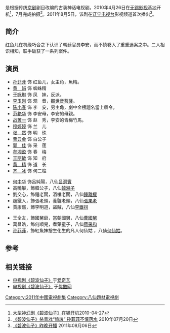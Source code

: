 {{otheruses|八仙过海 (消歧义)}}
{{电视节目信息框
| 名稱 = 碧波仙子
| 英文名稱 = ''Lotus Goddness''
| 原名 =
| 圖片 = [[File:碧波仙子_(电视剧).jpg|200px]]
| 圖說 = 
| 分類 = 神话、古装、爱情
| 原創者 =
| 編劇 = 
| 導演 = 陈咏歌、徐文雁
| 演出 = [[陈小春|陈小春]]、[[孙菲菲|孙菲菲]]
| 配音 = 
| 旁白 = 
| 主題曲 =
| 片尾曲 =
| 作曲 = 
| 國家 = {{PRC}}
| 語言 = [[普通话|普通话]]
| 季數 = 
| 集數 = 48集
| 每集列表 = 
| 製片人 =吴杰强
| 執行製片 = 
| 制作公司 =
| 拍攝地 = {{CHN}}[[无锡影视基地|无锡影视基地]]
| 攝像 = 
| 每集長 = 
| 頻道 =
| 電視網 =辽宁电视台影视频道
| 視頻制式 =
| 音頻制式 =
| 首播國家 ={{CHN}}
| 開始 =2011年8月5日
| 結束 =
| 先於 = 
| 後於 = 
| 相關劇集 = 
| 官方網站 =
}}
{{engname|《碧波仙子》|Lotus Goddness}}是根据传统[[京剧|京剧]]剧目改编的古装神话电视剧。2010年4月26日在[[无锡影视基地|无锡影视基地]]开机<ref>[http://www.thmz.com/col26/col39/col102/2010/04/2010-04-27746486.html 大型神幻剧《碧波仙子》在锡开机]{{dead link|date=2018年4月 |bot=InternetArchiveBot |fix-attempted=yes }}2010-04-27</ref>，7月完成拍摄<ref>[http://ent.sina.com.cn/v/m/2010-07-20/16193023272.shtml 《碧波仙子》杀青戏“惊魂” 孙菲菲不慎落水] {{Wayback|url=http://ent.sina.com.cn/v/m/2010-07-20/16193023272.shtml |date=20190819040701 }}2010年07月20日</ref>。2011年8月5日，该剧在[[辽宁电视台|辽宁电视台]]影视频道首次播出<ref>[http://roll.sohu.com/20110806/n315611995.shtml 《碧波仙子》昨晚开播] {{Wayback|url=http://roll.sohu.com/20110806/n315611995.shtml |date=20190814172746 }}2011年08月06日</ref>。

== 简介 ==
红鱼儿在机缘巧合之下认识了朝廷官员李安，而不慎卷入了重重迷案之中。二人相识相知，联手破获了一系列案件。
== 演员 ==
* [[孙菲菲|孙菲菲]] 饰 红鱼儿，女主角，魚精。
* [[黄娟|黄　娟]] 饰 蜘蛛精
* [[于咏琳|于咏琳]] 饰 凤　妹，反派。
* [[李玉刚|李玉刚]] 饰 观　音，[[觀世音菩薩|觀世音菩薩]]。
* [[陈小春|陈小春]] 饰 李　安，男主角，劇中金榜題名當上縣令。
* [[范艳华|范艳华]] 饰 李安母，李安的母親。
* [[战菁一|战菁一]] 饰 赵　秀，李安的青梅竹馬。
* [[穆婷婷|穆婷婷]] 饰 兰　儿
* [[张然|张　然]] 饰 明　珠
* [[曹云金|曹云金]] 饰 白公子
* [[郭佳|郭　佳]] 饰 采　莲
* [[牟湘盈|牟湘盈]] 饰 春　梅
* [[王丽敏|王丽敏]] 饰 知　府
* [[黄精|黄　精]] 饰 道　长
* [[齐冰|齐　冰]] 饰 何二柱

* [[何中华|何中华]] 饰呂純陽，八仙[[吕洞賓|吕洞賓]]
* 高曉攀，飾韓公子，八仙[[韓湘子|韓湘子]]
* 劉交心，飾鍾老闆，酒樓老闆，八仙[[鍾離權|鍾離權]]
* 趙鐵人，飾張老頭，養驢老頭，八仙[[張果老|張果老]]
* 賈康熙，飾李明道，盜賊，八仙[[李鐵拐|李鐵拐]]

* 王全友，飾國舅爺，當朝國舅，八仙[[曹國舅|曹國舅]]
* 萬昌皓，飾何順兒，煮藥童子，八仙[[藍采和|藍采和]]
* [[孙菲菲|孙菲菲]]，飾紅魚妹捨生化生的凡人何仙姑 ，八仙[[何仙姑|何仙姑]]。

== 参考 ==
{{reflist}}
== 相关链接 ==
* [https://web.archive.org/web/20120107190725/http://www.iqiyi.com/dianshiju/bbxz.html 电视剧《碧波仙子》]于[[爱奇艺|爱奇艺]]
* [http://www.youku.com/show_page/id_zab8e5e48ed7311df97c0.html  电视剧《碧波仙子》] {{Wayback|url=http://www.youku.com/show_page/id_zab8e5e48ed7311df97c0.html |date=20120102050724 }}于[[优酷网|优酷网]]

{{2011年中國大陸古裝/民初電視劇}}
{{DEFAULTSORT:Bi碧}}
[[Category:2011年中國電視劇集|Category:2011年中國電視劇集]]
[[Category:八仙題材電視劇|Category:八仙題材電視劇]]